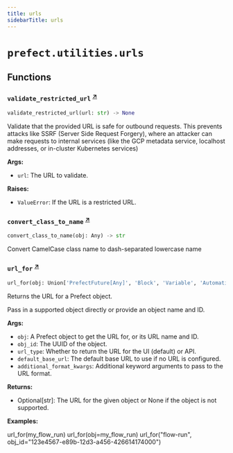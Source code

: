 ```yaml
---
title: urls
sidebarTitle: urls
---
```


# `prefect.utilities.urls`

## Functions

### `validate_restricted_url` <sup><a href="https://github.com/PrefectHQ/prefect/blob/main/src/prefect/utilities/urls.py#L68" target="_blank">↗</a></sup>

```python
validate_restricted_url(url: str) -> None
```


Validate that the provided URL is safe for outbound requests.  This prevents
attacks like SSRF (Server Side Request Forgery), where an attacker can make
requests to internal services (like the GCP metadata service, localhost addresses,
or in-cluster Kubernetes services)

**Args:**
- `url`: The URL to validate.

**Raises:**
- `ValueError`: If the URL is a restricted URL.


### `convert_class_to_name` <sup><a href="https://github.com/PrefectHQ/prefect/blob/main/src/prefect/utilities/urls.py#L116" target="_blank">↗</a></sup>

```python
convert_class_to_name(obj: Any) -> str
```


Convert CamelCase class name to dash-separated lowercase name


### `url_for` <sup><a href="https://github.com/PrefectHQ/prefect/blob/main/src/prefect/utilities/urls.py#L125" target="_blank">↗</a></sup>

```python
url_for(obj: Union['PrefectFuture[Any]', 'Block', 'Variable', 'Automation', 'Resource', 'ReceivedEvent', BaseModel, str], obj_id: Optional[Union[str, UUID]] = None, url_type: URLType = 'ui', default_base_url: Optional[str] = None, **additional_format_kwargs: Any) -> Optional[str]
```


Returns the URL for a Prefect object.

Pass in a supported object directly or provide an object name and ID.

**Args:**
- `obj`: 
A Prefect object to get the URL for, or its URL name and ID.
- `obj_id`: 
The UUID of the object.
- `url_type`: 
Whether to return the URL for the UI (default) or API.
- `default_base_url`: 
The default base URL to use if no URL is configured.
- `additional_format_kwargs`: 
Additional keyword arguments to pass to the URL format.

**Returns:**
- Optional\[str]: The URL for the given object or None if the object is not supported.

**Examples:**

url_for(my_flow_run)
url_for(obj=my_flow_run)
url_for("flow-run", obj_id="123e4567-e89b-12d3-a456-426614174000")

